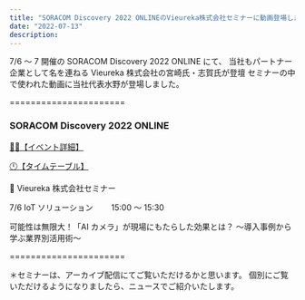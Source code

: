 ```yaml
---
title: "SORACOM Discovery 2022 ONLINEのVieureka株式会社セミナーに動画登場しました。"
date: "2022-07-13"
description:
---
```


7/6 ～ 7 開催の SORACOM Discovery 2022 ONLINE にて、
当社もパートナー企業として名を連ねる Vieureka 株式会社の宮崎氏・志賀氏が登壇
セミナーの中で使われた動画に当社代表水野が登場しました。

======================

### SORACOM Discovery 2022 ONLINE

[👩‍💻【イベント詳細】](https://discovery.soracom.jp/2022/?id=event&_ga=2.62763754.791721224.1657314634-1179581877.1657314634)

[🕛【タイムテーブル】](https://discovery.soracom.jp/2022/timetable/)

🎤 Vieureka 株式会社セミナー

7/6 IoT ソリューション　　 15:00 ～ 15:30

可能性は無限大！「AI カメラ」が現場にもたらした効果とは？
～導入事例から学ぶ業界別活用術～

======================

＊セミナーは、アーカイブ配信にてご覧いただけるかと思います。
個別にご覧いただけるようになりましたら、ニュースでご紹介いたします。
